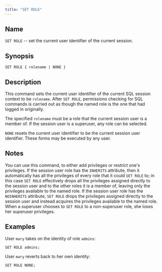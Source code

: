 ```yaml
---
title: "SET ROLE"
---
```


<div id="set_role" class="registered_link"></div>

## Name

`SET ROLE` -- set the current user identifier of the current session.

## Synopsis

```text
SET ROLE { rolename | NONE }
```

## Description

This command sets the current user identifier of the current SQL session context to be `rolename`. After `SET ROLE`, permissions checking for SQL commands is carried out as though the named role is the one that had logged in originally.

The specified `rolename` must be a role that the current session user is a member of. If the session user is a superuser, any role can be selected.

`NONE` resets the current user identifier to be the current session user identifier. These forms may be executed by any user.

## Notes

You can use this command, to either add privileges or restrict one's privileges. If the session user role has the `INHERITS` attribute, then it automatically has all the privileges of every role that it could `SET ROLE` to; in this case `SET ROLE` effectively drops all the privileges assigned directly to the session user and to the other roles it is a member of, leaving only the privileges available to the named role. If the session user role has the `NOINHERITS` attribute, `SET ROLE` drops the privileges assigned directly to the session user and instead acquires the privileges available to the named role. When a superuser chooses to `SET ROLE` to a non-superuser role, she loses her superuser privileges.

## Examples

User `mary` takes on the identity of role `admins`:

```text
SET ROLE admins;
```

User `mary` reverts back to her own identity:

```text
SET ROLE NONE;
```
